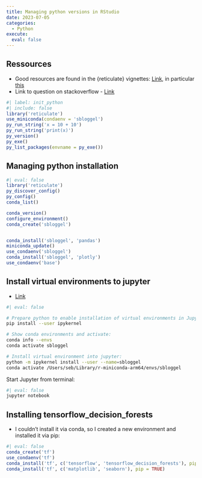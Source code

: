 ```yaml
---
title: Managing python versions in RStudio
date: 2023-07-05
categories:
  - Python
execute: 
  eval: false
---
```


## Ressources
* Good resources are found in the {reticulate} vignettes: [Link](https://cran.r-project.org/web/packages/reticulate/index.html), in particular [this](https://cran.r-project.org/web/packages/reticulate/vignettes/versions.html)
* Link to question on stackoverflow - [Link](https://stackoverflow.com/questions/76745347/how-to-make-quarto-use-the-same-python-environment-that-was-specified-in-rstudio)

```r
#| label: init_python
#| include: false
library('reticulate')
use_miniconda(condaenv = 'sbloggel')
py_run_string('x = 10 + 10')
py_run_string('print(x)')
py_version()
py_exe()
py_list_packages(envname = py_exe())
```


## Managing python installation
```r
#| eval: false
library('reticulate')
py_discover_config()
py_config()
conda_list()

conda_version()
configure_environment()
conda_create('sbloggel')


conda_install('sbloggel', 'pandas')
miniconda_update()
use_condaenv('sbloggel')
conda_install('sbloggel', 'plotly')
use_condaenv('base')
```


## Install virtual environments to jupyter
* [Link](https://janakiev.com/blog/jupyter-virtual-envs/)


```bash
#| eval: false

# Prepare python to enable installation of virtual environments in Jupyter:
pip install --user ipykernel

# Show conda environments and activate:
conda info --envs  
conda activate sbloggel

# Install virtual environment into jupyter:
python -m ipykernel install --user --name=sbloggel
conda activate /Users/seb/Library/r-miniconda-arm64/envs/sbloggel  
```

Start Jupyter from terminal:
```bash
#| eval: false
jupyter notebook
```

## Installing tensorflow_decision_forests
* I couldn't install it via conda, so I created a new environment and installed it via pip:
```r
#| eval: false
conda_create('tf')
use_condaenv('tf')
conda_install('tf', c('tensorflow', 'tensorflow_decision_forests'), pip = TRUE)
conda_install('tf', c('matplotlib', 'seaborn'), pip = TRUE)
```

